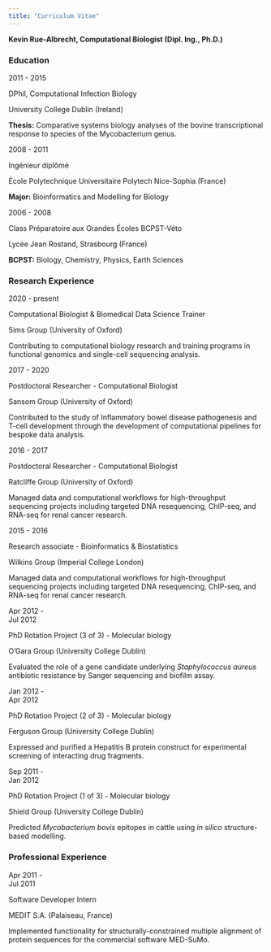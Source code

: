 ```yaml
---
title: "Curriculum Vitae"
---
```


**Kevin Rue-Albrecht, Computational Biologist (Dipl. Ing., Ph.D.)**

::: {.cv-section}
### Education

::: {.cv-entry}
::: {.cv-dates}
2011 - 2015
:::
::: {.cv-title}
DPhil, Computational Infection Biology
:::
::: {.cv-location}
University College Dublin (Ireland)
:::
::: {.cv-description}
**Thesis:** Comparative systems biology analyses of the bovine transcriptional response to species of the Mycobacterium genus.
:::
:::

::: {.cv-entry}
::: {.cv-dates}
2008 - 2011
:::
::: {.cv-title}
Ingénieur diplômé
:::
::: {.cv-location}
École Polytechnique Universitaire Polytech Nice-Sophia (France)
:::
::: {.cv-description}
**Major:** Bioinformatics and Modelling for Biology
:::
:::

::: {.cv-entry}
::: {.cv-dates}
2006 - 2008
:::
::: {.cv-title}
Class Préparatoire aux Grandes Écoles BCPST-Véto
:::
::: {.cv-location}
Lycée Jean Rostand, Strasbourg (France)
:::
::: {.cv-description}
**BCPST:** Biology, Chemistry, Physics, Earth Sciences
:::
:::
:::

::: {.cv-section}
### Research Experience

::: {.cv-entry}
::: {.cv-dates}
2020 - present
:::
::: {.cv-title}
Computational Biologist & Biomedical Data Science Trainer
:::
::: {.cv-location}
Sims Group (University of Oxford)
:::
::: {.cv-description}
Contributing to computational biology research and training programs in functional genomics and single-cell sequencing analysis.
:::
:::

::: {.cv-entry}
::: {.cv-dates}
2017 - 2020
:::
::: {.cv-title}
Postdoctoral Researcher - Computational Biologist
:::
::: {.cv-location}
Sansom Group (University of Oxford)
:::
::: {.cv-description}
Contributed to the study of Inflammatory bowel disease pathogenesis and T-cell development through the development of computational pipelines for bespoke data analysis.
:::
:::

::: {.cv-entry}
::: {.cv-dates}
2016 - 2017
:::
::: {.cv-title}
Postdoctoral Researcher - Computational Biologist
:::
::: {.cv-location}
Ratcliffe Group (University of Oxford)
:::
::: {.cv-description}
Managed data and computational workflows for high-throughput sequencing projects including targeted DNA resequencing, ChIP-seq, and RNA-seq for renal cancer research.
:::
:::

::: {.cv-entry}
::: {.cv-dates}
2015 - 2016
:::
::: {.cv-title}
Research associate - Bioinformatics & Biostatistics
:::
::: {.cv-location}
Wilkins Group (Imperial College London)
:::
::: {.cv-description}
Managed data and computational workflows for high-throughput sequencing projects including targeted DNA resequencing, ChIP-seq, and RNA-seq for renal cancer research.
:::
:::

::: {.cv-entry}
::: {.cv-dates}
Apr 2012 -\
Jul 2012
:::
::: {.cv-title}
PhD Rotation Project (3 of 3) - Molecular biology
:::
::: {.cv-location}
O'Gara Group (University College Dublin)
:::
::: {.cv-description}
Evaluated the role of a gene candidate underlying *Staphylococcus aureus* antibiotic resistance by Sanger sequencing and biofilm assay.
:::
:::

::: {.cv-entry}
::: {.cv-dates}
Jan 2012 -\
Apr 2012
:::
::: {.cv-title}
PhD Rotation Project (2 of 3) - Molecular biology
:::
::: {.cv-location}
Ferguson Group (University College Dublin)
:::
::: {.cv-description}
Expressed and purified a Hepatitis B protein construct for experimental screening of interacting drug fragments.
:::
:::

::: {.cv-entry}
::: {.cv-dates}
Sep 2011 -\
Jan 2012
:::
::: {.cv-title}
PhD Rotation Project (1 of 3) - Molecular biology
:::
::: {.cv-location}
Shield Group (University College Dublin)
:::
::: {.cv-description}
Predicted *Mycobacterium bovis* epitopes in cattle using *in silico* structure-based modelling.
:::
:::
:::

::: {.cv-section}
### Professional Experience

::: {.cv-entry}
::: {.cv-dates}
Apr 2011 -\
Jul 2011
:::
::: {.cv-title}
Software Developer Intern
:::
::: {.cv-location}
MEDIT S.A. (Palaiseau, France)
:::
::: {.cv-description}
Implemented functionality for structurally-constrained multiple alignment of protein sequences for the commercial software MED-SuMo.
:::
:::
:::
